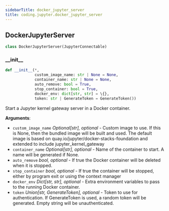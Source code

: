 ```yaml
---
sidebarTitle: docker_jupyter_server
title: coding.jupyter.docker_jupyter_server
---
```


## DockerJupyterServer

```python
class DockerJupyterServer(JupyterConnectable)
```

### \_\_init\_\_

```python
def __init__(*,
             custom_image_name: str | None = None,
             container_name: str | None = None,
             auto_remove: bool = True,
             stop_container: bool = True,
             docker_env: dict[str, str] = \{},
             token: str | GenerateToken = GenerateToken())
```

Start a Jupyter kernel gateway server in a Docker container.

**Arguments**:

- `custom_image_name` _Optional[str], optional_ - Custom image to use. If this is None,
  then the bundled image will be built and used. The default image is based on
  quay.io/jupyter/docker-stacks-foundation and extended to include jupyter_kernel_gateway
- `container_name` _Optional[str], optional_ - Name of the container to start.
  A name will be generated if None.
- `auto_remove` _bool, optional_ - If true the Docker container will be deleted
  when it is stopped.
- `stop_container` _bool, optional_ - If true the container will be stopped,
  either by program exit or using the context manager
- `docker_env` _Dict[str, str], optional_ - Extra environment variables to pass
  to the running Docker container.
- `token` _Union[str, GenerateToken], optional_ - Token to use for authentication.
  If GenerateToken is used, a random token will be generated. Empty string
  will be unauthenticated.

